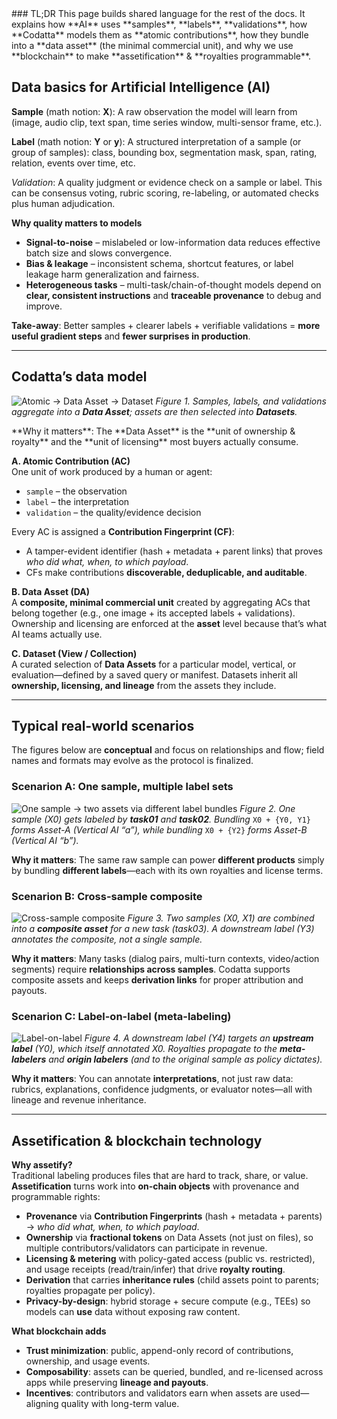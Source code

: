 <Tip>
### TL;DR
This page builds shared language for the rest of the docs. It explains how **AI** uses **samples**, **labels**, **validations**, how **Codatta** models them as **atomic contributions**, how they bundle into a **data asset** (the minimal commercial unit), and why we use **blockchain** to make **assetification** & **royalties programmable**.
</Tip>

## Data basics for Artificial Intelligence (AI)

**Sample** (math notion: **X**): A raw observation the model will learn from (image, audio clip, text span, time
series window, multi-sensor frame, etc.).

**Label** (math notion: **Y** or **y**): A structured interpretation of a sample (or group of samples): class, bounding
box, segmentation mask, span, rating, relation, events over time, etc.

*Validation*: A quality judgment or evidence check on a sample or label. This can be consensus
voting, rubric scoring, re-labeling, or automated checks plus human adjudication.

**Why quality matters to models**
- **Signal-to-noise** – mislabeled or low-information data reduces effective batch
  size and slows convergence.  
- **Bias & leakage** – inconsistent schema, shortcut features, or label leakage
  harm generalization and fairness.  
- **Heterogeneous tasks** – multi-task/chain-of-thought models depend on **clear,
  consistent instructions** and **traceable provenance** to debug and improve.

**Take-away**: Better samples + clearer labels + verifiable validations =
**more useful gradient steps** and **fewer surprises in production**.

---
## Codatta’s data model

![Atomic → Data Asset → Dataset](/en/diagrams/data_assetify_model.png)
*Figure 1. Samples, labels, and validations aggregate into a **Data Asset**; assets
are then selected into **Datasets**.*

<Callout icon="key" color="#FFC107" iconType="regular">
**Why it matters**: The **Data Asset** is the **unit of ownership & royalty** and
the **unit of licensing** most buyers actually consume.
</Callout>

**A. Atomic Contribution (AC)**  
One unit of work produced by a human or agent:
- `sample` – the observation
- `label` – the interpretation
- `validation` – the quality/evidence decision

Every AC is assigned a **Contribution Fingerprint (CF)**:
- A tamper-evident identifier (hash + metadata + parent links) that proves
  *who did what, when, to which payload*.
- CFs make contributions **discoverable, deduplicable, and auditable**.

**B. Data Asset (DA)**  
A **composite, minimal commercial unit** created by aggregating ACs that belong
together (e.g., one image + its accepted labels + validations). Ownership and
licensing are enforced at the **asset** level because that’s what AI teams
actually use.

**C. Dataset (View / Collection)**  
A curated selection of **Data Assets** for a particular model, vertical, or
evaluation—defined by a saved query or manifest. Datasets inherit all
**ownership, licensing, and lineage** from the assets they include.

---
## Typical real-world scenarios

<Warning> The figures below are **conceptual** and focus on relationships and flow; field
names and formats may evolve as the protocol is finalized. </Warning>


### Scenarion A: One sample, multiple label sets
![One sample → two assets via different label bundles](/en/diagrams/pattern01_sample_multi_label.png)
*Figure 2. One sample (X0) gets labeled by **task01** and **task02**. Bundling*
`X0 + {Y0, Y1}` *forms Asset-A (Vertical AI “a”), while bundling* `X0 + {Y2}`
*forms Asset-B (Vertical AI “b”).*

**Why it matters**: The same raw sample can power **different products** simply by
bundling **different labels**—each with its own royalties and license terms.

### Scenarion B: Cross-sample composite
![Cross-sample composite](/en/diagrams/pattern02_cross_sample.png)
*Figure 3. Two samples (X0, X1) are combined into a **composite asset** for a new
task (task03). A downstream label (Y3) annotates the composite, not a single
sample.*

**Why it matters**: Many tasks (dialog pairs, multi-turn contexts, video/action
segments) require **relationships across samples**. Codatta supports composite
assets and keeps **derivation links** for proper attribution and payouts.

### Scenarion C: Label-on-label (meta-labeling)
![Label-on-label](/en/diagrams/pattern03_label_on_label.png)
*Figure 4. A downstream label (Y4) targets an **upstream label** (Y0), which itself
annotated X0. Royalties propagate to the **meta-labelers** and **origin labelers**
(and to the original sample as policy dictates).*

**Why it matters**: You can annotate **interpretations**, not just raw data:
rubrics, explanations, confidence judgments, or evaluator notes—all with lineage
and revenue inheritance.

---

## Assetification & blockchain technology

**Why assetify?**  
Traditional labeling produces files that are hard to track, share, or value.
**Assetification** turns work into **on-chain objects** with provenance and
programmable rights:
- **Provenance** via **Contribution Fingerprints** (hash + metadata + parents)
  → *who did what, when, to which payload*.
- **Ownership** via **fractional tokens** on Data Assets (not just on files),
  so multiple contributors/validators can participate in revenue.
- **Licensing & metering** with policy-gated access (public vs. restricted), and
  usage receipts (read/train/infer) that drive **royalty routing**.
- **Derivation** that carries **inheritance rules** (child assets point to
  parents; royalties propagate per policy).
- **Privacy-by-design**: hybrid storage + secure compute (e.g., TEEs) so models
  can **use** data without exposing raw content.

**What blockchain adds**
- **Trust minimization**: public, append-only record of contributions, ownership,
  and usage events.  
- **Composability**: assets can be queried, bundled, and re-licensed across apps
  while preserving **lineage and payouts**.  
- **Incentives**: contributors and validators earn when assets are used—aligning
  quality with long-term value.
